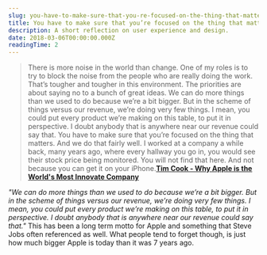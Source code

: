 ```yaml
---
slug: you-have-to-make-sure-that-you-re-focused-on-the-thing-that-matters
title: You have to make sure that you’re focused on the thing that matters.
description: A short reflection on user experience and design.
date: 2018-03-06T00:00:00.000Z
readingTime: 2
---
```


>There is more noise in the world than change. One of my roles is to try to block the noise from the people who are really doing the work. That’s tougher and tougher in this environment. The priorities are about saying no to a bunch of great ideas. We can do more things than we used to do because we’re a bit bigger. But in the scheme of things versus our revenue, we’re doing very few things. I mean, you could put every product we’re making on this table, to put it in perspective. I doubt anybody that is anywhere near our revenue could say that. You have to make sure that you’re focused on the thing that matters. And we do that fair­­ly well. I worked at a company a while back, many years ago, where every hallway you go in, you would see their stock price being monitored. You will not find that here. And not because you can get it on your iPhone.**<a href="https://www.fastcompany.com/40525409/why-apple-is-the-worlds-most-innovative-company">Tim Cook - Why Apple is the World's Most Innovate Company</a>**

_"We can do more things than we used to do because we’re a bit bigger. But in the scheme of things versus our revenue, we’re doing very few things. I mean, you could put every product we’re making on this table, to put it in perspective. I doubt anybody that is anywhere near our revenue could say that."_ This has been a long term motto for Apple and something that Steve Jobs often referenced as well. What people tend to forget though, is just how much bigger Apple is today than it was 7 years ago.

